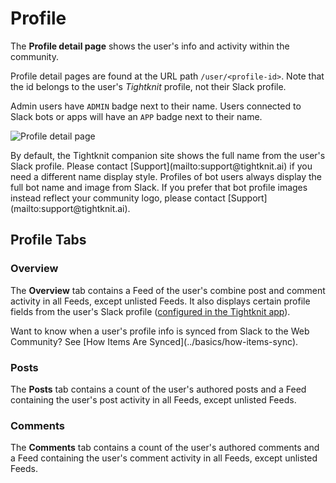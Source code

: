 
# Profile

The **Profile detail page** shows the user's info and activity within the community.

Profile detail pages are found at the URL path `/user/<profile-id>`.
Note that the id belongs to the user's _Tightknit_ profile, not their Slack profile.

Admin users have `ADMIN` badge next to their name.
Users connected to Slack bots or apps will have an `APP` badge next to their name.

![Profile detail page](/tightknit-site/profile.png)

<Callout type="info">
  By default, the Tightknit companion site shows the full name from the user's
  Slack profile. Please contact [Support](mailto:support@tightknit.ai) if you
  need a different name display style.
</Callout>

<Callout type="info">
  Profiles of bot users always display the full bot name and image from Slack.
  If you prefer that bot profile images instead reflect your community logo,
  please contact [Support](mailto:support@tightknit.ai).
</Callout>

## Profile Tabs

### Overview

The **Overview** tab contains a Feed of the user's combine post and comment activity in all Feeds,
except unlisted Feeds. It also displays certain profile fields from the user's Slack profile ([configured in the Tightknit app](../slack-administration/member-settings)).

<Callout>
  Want to know when a user's profile info is synced from Slack to the Web
  Community? See [How Items Are Synced](../basics/how-items-sync).
</Callout>

### Posts

The **Posts** tab contains a count of the user's authored posts and a Feed containing the user's post activity in all Feeds, except unlisted Feeds.

### Comments

The **Comments** tab contains a count of the user's authored comments and a Feed containing the user's comment activity in all Feeds, except unlisted Feeds.
